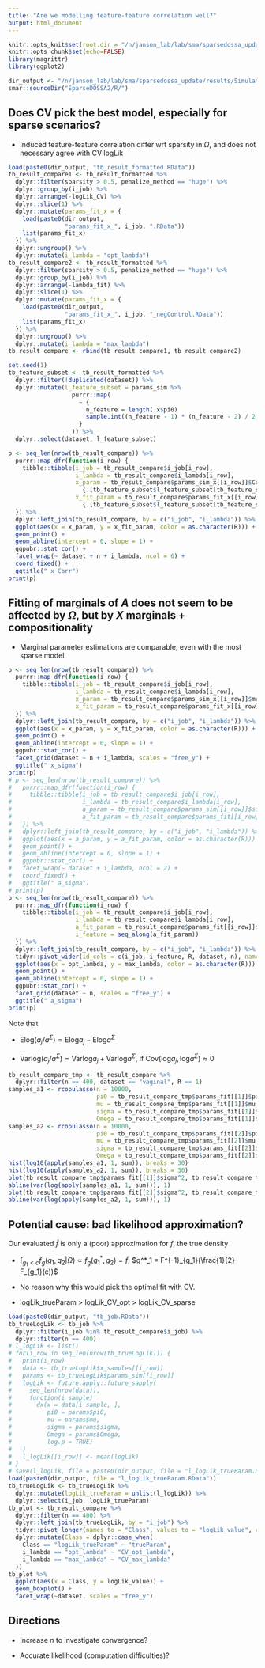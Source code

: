 ```yaml
---
title: "Are we modelling feature-feature correlation well?"
output: html_document
---
```


```r
knitr::opts_knit$set(root.dir = "/n/janson_lab/lab/sma/sparsedossa_update/")
knitr::opts_chunk$set(echo=FALSE)
library(magrittr)
library(ggplot2)
```


```r
dir_output <- "/n/janson_lab/lab/sma/sparsedossa_update/results/Simulation_smaller/"
smar::sourceDir("SparseDOSSA2/R/")
```

## Does CV pick the best model, especially for sparse scenarios?

* Induced feature-feature correlation differ wrt sparsity in $\Omega$, and does not necessary agree with CV logLik

```r
load(paste0(dir_output, "tb_result_formatted.RData"))
tb_result_compare1 <- tb_result_formatted %>%
  dplyr::filter(sparsity > 0.5, penalize_method == "huge") %>% 
  dplyr::group_by(i_job) %>%
  dplyr::arrange(-logLik_CV) %>%
  dplyr::slice(1) %>% 
  dplyr::mutate(params_fit_x = {
    load(paste0(dir_output,
                "params_fit_x_", i_job, ".RData"))
    list(params_fit_x)
  }) %>% 
  dplyr::ungroup() %>% 
  dplyr::mutate(i_lambda = "opt_lambda")
tb_result_compare2 <- tb_result_formatted %>%
  dplyr::filter(sparsity > 0.5, penalize_method == "huge") %>% 
  dplyr::group_by(i_job) %>%
  dplyr::arrange(-lambda_fit) %>%
  dplyr::slice(1) %>% 
  dplyr::mutate(params_fit_x = {
    load(paste0(dir_output,
                "params_fit_x_", i_job, "_negControl.RData"))
    list(params_fit_x)
  }) %>% 
  dplyr::ungroup() %>% 
  dplyr::mutate(i_lambda = "max_lambda")
tb_result_compare <- rbind(tb_result_compare1, tb_result_compare2)

set.seed(1)
tb_feature_subset <- tb_result_formatted %>% 
  dplyr::filter(!duplicated(dataset)) %>% 
  dplyr::mutate(l_feature_subset = params_sim %>% 
                  purrr::map(
                    ~ {
                      n_feature = length(.x$pi0)
                      sample.int((n_feature - 1) * (n_feature - 2) / 2, size = 2500)
                    }
                  )) %>% 
  dplyr::select(dataset, l_feature_subset)

p <- seq_len(nrow(tb_result_compare)) %>%
  purrr::map_dfr(function(i_row) {
    tibble::tibble(i_job = tb_result_compare$i_job[i_row],
                   i_lambda = tb_result_compare$i_lambda[i_row],
                   x_param = tb_result_compare$params_sim_x[[i_row]]$Corr %>% lower_tri() %>% 
                     {.[tb_feature_subset$l_feature_subset[tb_feature_subset$dataset == tb_result_compare$dataset[i_row]][[1]]]},
                   x_fit_param = tb_result_compare$params_fit_x[[i_row]]$Corr %>% lower_tri() %>% 
                     {.[tb_feature_subset$l_feature_subset[tb_feature_subset$dataset == tb_result_compare$dataset[i_row]][[1]]]})
  }) %>%
  dplyr::left_join(tb_result_compare, by = c("i_job", "i_lambda")) %>%
  ggplot(aes(x = x_param, y = x_fit_param, color = as.character(R))) +
  geom_point() +
  geom_abline(intercept = 0, slope = 1) +
  ggpubr::stat_cor() +
  facet_wrap(~ dataset + n + i_lambda, ncol = 6) +
  coord_fixed() +
  ggtitle(" x_Corr")
print(p)
```

## Fitting of marginals of $A$ does not seem to be affected by $\Omega$, but by $X$ marginals + compositionality

* Marginal parameter estimations are comparable, even with the most sparse model

```r
p <- seq_len(nrow(tb_result_compare)) %>%
  purrr::map_dfr(function(i_row) {
    tibble::tibble(i_job = tb_result_compare$i_job[i_row],
                   i_lambda = tb_result_compare$i_lambda[i_row],
                   x_param = tb_result_compare$params_sim_x[[i_row]]$mu,
                   x_fit_param = tb_result_compare$params_fit_x[[i_row]]$mu)
  }) %>%
  dplyr::left_join(tb_result_compare, by = c("i_job", "i_lambda")) %>%
  ggplot(aes(x = x_param, y = x_fit_param, color = as.character(R))) +
  geom_point() +
  geom_abline(intercept = 0, slope = 1) +
  ggpubr::stat_cor() +
  facet_grid(dataset ~ n + i_lambda, scales = "free_y") +
  ggtitle(" x_sigma")
print(p)
# p <- seq_len(nrow(tb_result_compare)) %>%
#   purrr::map_dfr(function(i_row) {
#     tibble::tibble(i_job = tb_result_compare$i_job[i_row],
#                    i_lambda = tb_result_compare$i_lambda[i_row],
#                    a_param = tb_result_compare$params_sim[[i_row]]$sigma,
#                    a_fit_param = tb_result_compare$params_fit[[i_row]]$sigma)
#   }) %>%
#   dplyr::left_join(tb_result_compare, by = c("i_job", "i_lambda")) %>%
#   ggplot(aes(x = a_param, y = a_fit_param, color = as.character(R))) +
#   geom_point() +
#   geom_abline(intercept = 0, slope = 1) +
#   ggpubr::stat_cor() +
#   facet_wrap(~ dataset + i_lambda, ncol = 2) +
#   coord_fixed() +
#   ggtitle(" a_sigma")
# print(p)
p <- seq_len(nrow(tb_result_compare)) %>%
  purrr::map_dfr(function(i_row) {
    tibble::tibble(i_job = tb_result_compare$i_job[i_row],
                   i_lambda = tb_result_compare$i_lambda[i_row],
                   a_fit_param = tb_result_compare$params_fit[[i_row]]$sigma,
                   i_feature = seq_along(a_fit_param))
  }) %>%
  dplyr::left_join(tb_result_compare, by = c("i_job", "i_lambda")) %>%
  tidyr::pivot_wider(id_cols = c(i_job, i_feature, R, dataset, n), names_from = i_lambda, values_from = a_fit_param) %>% 
  ggplot(aes(x = opt_lambda, y = max_lambda, color = as.character(R))) +
  geom_point() +
  geom_abline(intercept = 0, slope = 1) +
  ggpubr::stat_cor() +
  facet_grid(dataset ~ n, scales = "free_y") +
  ggtitle(" a_sigma")
print(p)
```

Note that

* $\text{E}\text{log}(a_j / a^\Sigma) = \text{E}\text{log} a_j - \text{E}\text{log} a^\Sigma$

* $\text{Var}\text{log}(a_j / a^\Sigma) = \text{Var}\text{log} a_j + \text{Var}\text{log} a^\Sigma$, if $\text{Cov}(\text{log} a_j, \text{log} a^\Sigma) \approx 0$

```r
tb_result_compare_tmp <- tb_result_compare %>% 
  dplyr::filter(n == 400, dataset == "vaginal", R == 1)
samples_a1 <- rcopulasso(n = 10000, 
                         pi0 = tb_result_compare_tmp$params_fit[[1]]$pi0,
                         mu = tb_result_compare_tmp$params_fit[[1]]$mu,
                         sigma = tb_result_compare_tmp$params_fit[[1]]$sigma,
                         Omega = tb_result_compare_tmp$params_fit[[1]]$Omega)
samples_a2 <- rcopulasso(n = 10000, 
                         pi0 = tb_result_compare_tmp$params_fit[[2]]$pi0,
                         mu = tb_result_compare_tmp$params_fit[[2]]$mu,
                         sigma = tb_result_compare_tmp$params_fit[[2]]$sigma,
                         Omega = tb_result_compare_tmp$params_fit[[2]]$Omega)
hist(log10(apply(samples_a1, 1, sum)), breaks = 30)
hist(log10(apply(samples_a2, 1, sum)), breaks = 30)
plot(tb_result_compare_tmp$params_fit[[1]]$sigma^2, tb_result_compare_tmp$params_fit_x[[1]]$sigma^2)
abline(var(log(apply(samples_a1, 1, sum))), 1)
plot(tb_result_compare_tmp$params_fit[[2]]$sigma^2, tb_result_compare_tmp$params_fit_x[[2]]$sigma^2)
abline(var(log(apply(samples_a2, 1, sum))), 1)
```

## Potential cause: bad likelihood approximation?

Our evaluated $\tilde{f}$ is only a (poor) approximation for $f$, the true density

* $\int_{g_1 < c} f_{g}(g_1, g_2 | \Omega) \propto f_{g}(g^*_1, g_2) = \tilde{f}$; $g^*_1 = F^{-1}_{g_1}(\frac{1}{2} F_{g_1}(c))$

* No reason why this would pick the optimal fit with CV.

* logLik_trueParam > logLik_CV_opt > logLik_CV_sparse

```r
load(paste0(dir_output, "tb_job.RData"))
tb_trueLogLik <- tb_job %>%
  dplyr::filter(i_job %in% tb_result_compare$i_job) %>% 
  dplyr::filter(n == 400)
# l_logLik <- list()
# for(i_row in seq_len(nrow(tb_trueLogLik))) {
#   print(i_row)
#   data <- tb_trueLogLik$x_samples[[i_row]]
#   params <- tb_trueLogLik$params_sim[[i_row]]
#   logLik <- future.apply::future_sapply(
#     seq_len(nrow(data)),
#     function(i_sample)
#       dx(x = data[i_sample, ],
#          pi0 = params$pi0, 
#          mu = params$mu, 
#          sigma = params$sigma, 
#          Omega = params$Omega,
#          log.p = TRUE)
#   )
#   l_logLik[[i_row]] <- mean(logLik)
# }
# save(l_logLik, file = paste0(dir_output, file = "l_logLik_trueParam.RData"))
load(paste0(dir_output, file = "l_logLik_trueParam.RData"))
tb_trueLogLik <- tb_trueLogLik %>%
  dplyr::mutate(logLik_trueParam = unlist(l_logLik)) %>%
  dplyr::select(i_job, logLik_trueParam)
tb_plot <- tb_result_compare %>% 
  dplyr::filter(n == 400) %>% 
  dplyr::left_join(tb_trueLogLik, by = "i_job") %>% 
  tidyr::pivot_longer(names_to = "Class", values_to = "logLik_value", cols = c(logLik_CV, logLik_trueParam)) %>% 
  dplyr::mutate(Class = dplyr::case_when(
    Class == "logLik_trueParam" ~ "trueParam",
    i_lambda == "opt_lambda" ~ "CV_opt_lambda",
    i_lambda == "max_lambda" ~ "CV_max_lambda"
  ))
tb_plot %>% 
  ggplot(aes(x = Class, y = logLik_value)) +
  geom_boxplot() +
  facet_wrap(~dataset, scales = "free_y")
```

## Directions

* Increase $n$ to investigate convergence?

* Accurate likelihood (computation difficulties)?